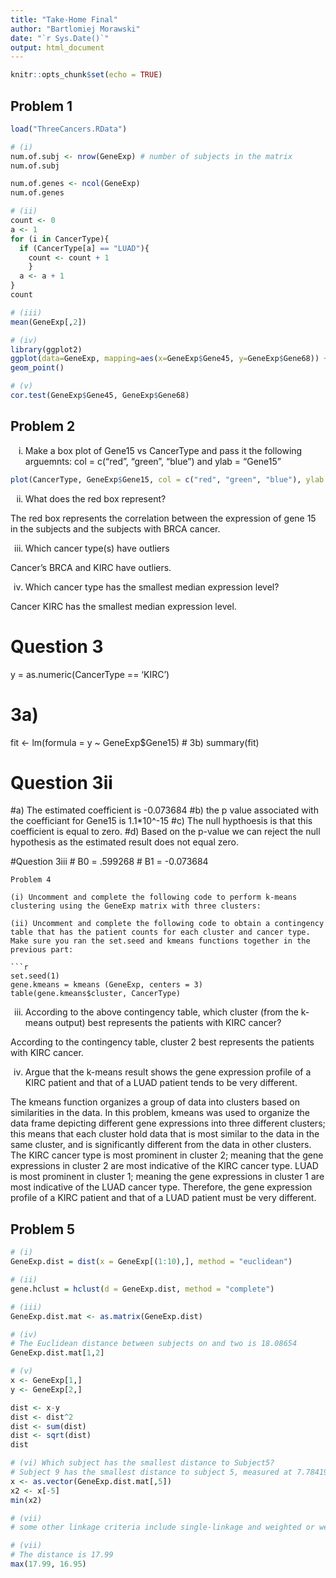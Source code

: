 ```yaml
---
title: "Take-Home Final"
author: "Bartlomiej Morawski"
date: "`r Sys.Date()`"
output: html_document
---
```


```r
knitr::opts_chunk$set(echo = TRUE)
```

## Problem 1
```r
load("ThreeCancers.RData")

# (i)
num.of.subj <- nrow(GeneExp) # number of subjects in the matrix
num.of.subj

num.of.genes <- ncol(GeneExp)
num.of.genes

# (ii)
count <- 0
a <- 1
for (i in CancerType){
  if (CancerType[a] == "LUAD"){
    count <- count + 1
    }
  a <- a + 1
}
count

# (iii)
mean(GeneExp[,2])

# (iv)
library(ggplot2)
ggplot(data=GeneExp, mapping=aes(x=GeneExp$Gene45, y=GeneExp$Gene68)) +
geom_point()

# (v)
cor.test(GeneExp$Gene45, GeneExp$Gene68)

```

## Problem 2

(i) Make a box plot of Gene15 vs CancerType and pass it the following arguemnts: col = c("red", "green", "blue") and ylab = "Gene15"
```r
plot(CancerType, GeneExp$Gene15, col = c("red", "green", "blue"), ylab = "Gene 15")
```

(ii) What does the red box represent?

The red box represents the correlation between the expression of gene 15 in the subjects and the subjects with BRCA cancer. 

(iii) Which cancer type(s) have outliers

Cancer's BRCA and KIRC have outliers.

(iv) Which cancer type has the smallest median expression level?

Cancer KIRC has the smallest median expression level. 


# Question 3
y = as.numeric(CancerType == 'KIRC')

# 3a)
fit <- lm(formula = y ~ GeneExp$Gene15)
# 3b) 
summary(fit) 

# Question 3ii
#a) The estimated coefficient is -0.073684
#b) the p value associated with the coefficiant for Gene15 is  1.1*10^-15
#c) The null hypthoesis is that this  coefficient is equal to zero.
#d) Based on the p-value we can reject the null hypothesis as the estimated result does not equal zero. 

#Question 3iii
# B0 = .599268
# B1 = -0.073684
```
Problem 4

(i) Uncomment and complete the following code to perform k-means clustering using the GeneExp matrix with three clusters:

(ii) Uncomment and complete the following code to obtain a contingency table that has the patient counts for each cluster and cancer type. Make sure you ran the set.seed and kmeans functions together in the previous part:

```r
set.seed(1)
gene.kmeans = kmeans (GeneExp, centers = 3)
table(gene.kmeans$cluster, CancerType)
```
(iii) According to the above contingency table, which cluster (from the k-means output) best represents the patients with KIRC cancer?

According to the contingency table, cluster 2 best represents the patients with KIRC cancer. 

(iv) Argue that the k-means result shows the gene expression profile of a KIRC patient and that of a LUAD patient tends to be very different.

The kmeans function organizes a group of data into clusters based on similarities in the data. In this problem, kmeans was used to organize the data frame depicting different gene expressions into three different clusters; this means that each cluster hold data that is most similar to the data in the same cluster, and is significantly different from the data in other clusters. The KIRC cancer type is most prominent in cluster 2; meaning that the gene expressions in cluster 2 are most indicative of the KIRC cancer type. LUAD is most prominent in cluster 1; meaning the gene expressions in cluster 1 are most indicative of the LUAD cancer type. Therefore, the gene expression profile of a KIRC patient and that of a LUAD patient must be very different. 


## Problem 5
```r
# (i)
GeneExp.dist = dist(x = GeneExp[(1:10),], method = "euclidean")

# (ii)
gene.hclust = hclust(d = GeneExp.dist, method = "complete")

# (iii)
GeneExp.dist.mat <- as.matrix(GeneExp.dist)

# (iv)
# The Euclidean distance between subjects on and two is 18.08654
GeneExp.dist.mat[1,2]

# (v)
x <- GeneExp[1,]
y <- GeneExp[2,]

dist <- x-y
dist <- dist^2
dist <- sum(dist)
dist <- sqrt(dist)
dist

# (vi) Which subject has the smallest distance to Subject5?
# Subject 9 has the smallest distance to subject 5, measured at 7.784195.
x <- as.vector(GeneExp.dist.mat[,5])
x2 <- x[-5]
min(x2)

# (vii)
# some other linkage criteria include single-linkage and weighted or weighted average linkage clustering.

# (vii)
# The distance is 17.99
max(17.99, 16.95) 
```

